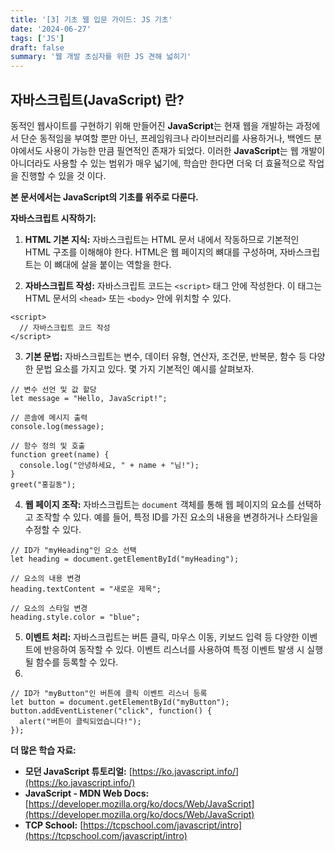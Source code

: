 ```yaml
---
title: '[3] 기초 웹 입문 가이드: JS 기초'
date: '2024-06-27'
tags: ['JS']
draft: false
summary: '웹 개발 초심자를 위한 JS 견해 넓히기'
---
```


## 자바스크립트(JavaScript) 란?

동적인 웹사이트를 구현하기 위해 만들어진 **JavaScript**는 현재 웹을 개발하는 과정에서 단순 동적임을 부여할 뿐만 아닌, 프레임워크나 라이브러리를 사용하거나, 백엔드 분야에서도 사용이 가능한 만큼 필연적인 존재가 되었다. 
이러한 **JavaScript**는 웹 개발이 아니더라도 사용할 수 있는 범위가 매우 넓기에, 학습만 한다면 더욱 더 효율적으로 작업을 진행할 수 있을 것 이다.

**본 문서에서는 JavaScript의 기초를 위주로 다룬다.**

**자바스크립트 시작하기:**

1. **HTML 기본 지식:** 자바스크립트는 HTML 문서 내에서 작동하므로 기본적인 HTML 구조를 이해해야 한다. HTML은 웹 페이지의 뼈대를 구성하며, 자바스크립트는 이 뼈대에 살을 붙이는 역할을 한다.
    
2. **자바스크립트 작성:** 자바스크립트 코드는 `<script>` 태그 안에 작성한다. 이 태그는 HTML 문서의 `<head>` 또는 `<body>` 안에 위치할 수 있다.
    

```
<script>
  // 자바스크립트 코드 작성
</script>
```

3. **기본 문법:** 자바스크립트는 변수, 데이터 유형, 연산자, 조건문, 반복문, 함수 등 다양한 문법 요소를 가지고 있다. 몇 가지 기본적인 예시를 살펴보자.

```
// 변수 선언 및 값 할당
let message = "Hello, JavaScript!";

// 콘솔에 메시지 출력
console.log(message);

// 함수 정의 및 호출
function greet(name) {
  console.log("안녕하세요, " + name + "님!");
}
greet("홍길동");
```

4. **웹 페이지 조작:** 자바스크립트는 `document` 객체를 통해 웹 페이지의 요소를 선택하고 조작할 수 있다. 예를 들어, 특정 ID를 가진 요소의 내용을 변경하거나 스타일을 수정할 수 있다.

```
// ID가 "myHeading"인 요소 선택
let heading = document.getElementById("myHeading");

// 요소의 내용 변경
heading.textContent = "새로운 제목";

// 요소의 스타일 변경
heading.style.color = "blue";
```

5. **이벤트 처리:** 자바스크립트는 버튼 클릭, 마우스 이동, 키보드 입력 등 다양한 이벤트에 반응하여 동작할 수 있다. 이벤트 리스너를 사용하여 특정 이벤트 발생 시 실행될 함수를 등록할 수 있다.
6. 
```
// ID가 "myButton"인 버튼에 클릭 이벤트 리스너 등록
let button = document.getElementById("myButton");
button.addEventListener("click", function() {
  alert("버튼이 클릭되었습니다!");
});
```

**더 많은 학습 자료:**

- **모던 JavaScript 튜토리얼:** [https://ko.javascript.info/](https://ko.javascript.info/)
- **JavaScript - MDN Web Docs:** [https://developer.mozilla.org/ko/docs/Web/JavaScript](https://developer.mozilla.org/ko/docs/Web/JavaScript)
- **TCP School:** [https://tcpschool.com/javascript/intro](https://tcpschool.com/javascript/intro)